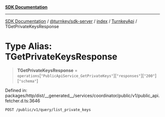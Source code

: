 [**SDK Documentation**](../../../../../../README.mdx)

***

[SDK Documentation](../../../../../../packages.mdx) / [@turnkey/sdk-server](../../../../README.mdx) / [index](../../../README.mdx) / [TurnkeyApi](../README.mdx) / TGetPrivateKeysResponse

# Type Alias: TGetPrivateKeysResponse

> **TGetPrivateKeysResponse** = `operations`\[`"PublicApiService_GetPrivateKeys"`\]\[`"responses"`\]\[`"200"`\]\[`"schema"`\]

Defined in: packages/http/dist/\_\_generated\_\_/services/coordinator/public/v1/public\_api.fetcher.d.ts:3646

`POST /public/v1/query/list_private_keys`
